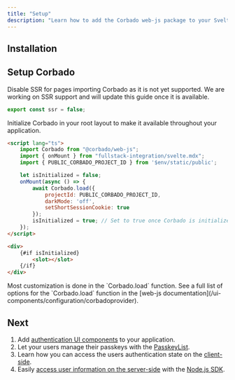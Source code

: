 ```yaml
---
title: "Setup"
description: "Learn how to add the Corbado web-js package to your Svelte or SvelteKit application."
---
```





## Installation

<Installation />

## Setup Corbado

Disable SSR for pages importing Corbado as it is not yet supported.
We are working on SSR support and will update this guide once it is available.

```ts routes/+layout.server.ts
export const ssr = false;
```

Initialize Corbado in your root layout to make it available throughout your application.

```html routes/+layout.svelte
<script lang="ts">
    import Corbado from "@corbado/web-js";
    import { onMount } from "fullstack-integration/svelte.mdx";
    import { PUBLIC_CORBADO_PROJECT_ID } from '$env/static/public';

    let isInitialized = false;
    onMount(async () => {
        await Corbado.load({
            projectId: PUBLIC_CORBADO_PROJECT_ID,
            darkMode: 'off',
            setShortSessionCookie: true
        });
        isInitialized = true; // Set to true once Corbado is initialized
    });
</script>

<div>
    {#if isInitialized}
        <slot></slot>
    {/if}
</div>
```

<Note>
    Most customization is done in the `Corbado.load` function.
    See a full list of options for the `Corbado.load` function in the [web-js
    documentation](/ui-components/configuration/corbadoprovider).
</Note>

## Next

1. Add [authentication UI components](/fullstack-integration/svelte/authentication-ui) to your application.
2. Let your users manage their passkeys with the [PasskeyList](/fullstack-integration/svelte/passkeylist).
3. Learn how you can access the users authentication state on the [client-side](/fullstack-integration/svelte/authentication-state-client).
4. Easily [access user information on the server-side](/fullstack-integration/svelte/authentication-state-server)
with the [Node.js SDK](/backend-integration/node-js-sdk).
